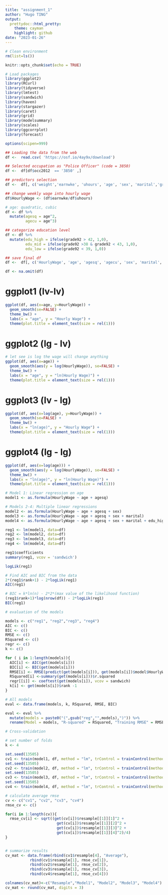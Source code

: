 ```yaml
---
title: "assignment_1"
author: "Hugo TING"
output:
  prettydoc::html_pretty:
    theme: cayman
    highlight: github
date: "2023-01-26"
---
```


```r
# Clean environment
rm(list=ls())
```


```r
knitr::opts_chunk$set(echo = TRUE)

# Load packages
library(ggplot2)
library(RCurl)
library(tidyverse)
library(lmtest)
library(sandwich)
library(haven)
library(stargazer)
library(caret)
library(grid)
library(modelsummary)
library(scales)
library(ggcorrplot)
library(forecast)

options(scipen=999)
```

```r
## Loading the data from the web 
df <-  read.csv( 'https://osf.io/4ay9x/download')
```

```r
## Selected occupation as "Police Officer" (code = 3850)
df <-  df[df$occ2012  == '3850' ,]
```

```r
## predictors selection
df <-  df[, c('weight','earnwke', 'uhours', 'age', 'sex', 'marital','grade92')]
```

```r
## change weekly wage into hourly wage
df$HourlyWage <- (df$earnwke/df$uhours)

# age: quadratic, cubic
df <- df %>%
  mutate(agesq = age^2,
         agecu = age^3)
```

```r
## categorize education level
df <- df %>%
  mutate(edu_high = ifelse(grade92 > 42, 1,0),
         edu_mid = ifelse(grade92 >38 & grade92 < 43, 1,0),
         edu_low = ifelse(grade92 < 39, 1,0))
```

```r
## save final df
df <-  df[, c('HourlyWage', 'age', 'agesq', 'agecu', 'sex', 'marital', 'edu_high', 'edu_mid', 'edu_low')]

df <- na.omit(df)
```


# ggplot1 (lv-lv)
```r
ggplot(df, aes(x=age, y=HourlyWage)) +
  geom_smooth(se=FALSE) + 
  theme_bw() + 
  labs(x = "age", y = "Hourly Wage") +
  theme(plot.title = element_text(size = rel(1)))
```

# ggplot2  (lg - lv)
```r
# let see is log the wage will change anything
ggplot(df, aes(x=age)) +
  geom_smooth(aes(y = log(HourlyWage)), se=FALSE) + 
  theme_bw() +
  labs(x = "age", y = "ln(Hourly Wage)") +
  theme(plot.title = element_text(size = rel(1)))
```


# ggplot3  (lv - lg)
```r
ggplot(df, aes(x=log(age), y=HourlyWage)) +
  geom_smooth(se=FALSE) + 
  theme_bw() + 
  labs(x = "ln(age)", y = "Hourly Wage") +
  theme(plot.title = element_text(size = rel(1)))
```


# ggplot4  (lg - lg)
```r
ggplot(df, aes(x=log(age))) +
  geom_smooth(aes(y = log(HourlyWage)), se=FALSE) + 
  theme_bw() +
  labs(x = "ln(age)", y = "ln(Hourly Wage)") +
  theme(plot.title = element_text(size = rel(1)))
```

```r
# Model 1: Linear regression on age
model1 <- as.formula(HourlyWage ~ age + agesq)

# Models 2-4: Multiple linear regressions
model2 <- as.formula(HourlyWage ~ age + agesq + sex)
model3 <- as.formula(HourlyWage ~ age + agesq + sex + marital)
model4 <- as.formula(HourlyWage ~ age + agesq + sex + marital + edu_high + edu_mid + edu_low)

reg1 <- lm(model1, data=df)
reg2 <- lm(model2, data=df)
reg3 <- lm(model3, data=df)
reg4 <- lm(model4, data=df)
```

```r
reg1$coefficients
summary(reg1, vcov = 'sandwich')

logLik(reg1)

# Find AIC and BIC from the data
2*(reg1$rank+1) - 2*logLik(reg1)
AIC(reg1)

# BIC = k*ln(n) - 2*2*(max value of the likelihood function)
(reg1$rank+1)*log(nrow(df)) - 2*logLik(reg1)
BIC(reg1)
```

```r
# evaluation of the models

models <- c("reg1", "reg2","reg3", "reg4")
AIC <- c()
BIC <- c()
RMSE <- c()
RSquared <- c()
regr <- c()
k <- c()

for ( i in 1:length(models)){
  AIC[i] <- AIC(get(models[i]))
  BIC[i] <- BIC(get(models[i]))
  RMSE[i] <- RMSE(predict(get(models[i])), get(models[i])$model$HourlyWage)
  RSquared[i] <-summary(get(models[i]))$r.squared
  regr[[i]] <- coeftest(get(models[i]), vcov = sandwich)
  k[i] <- get(models[i])$rank -1
}
```

```r
# All models
eval <- data.frame(models, k, RSquared, RMSE, BIC)

eval <- eval %>%
  mutate(models = paste0("(",gsub("reg","",models),")")) %>%
  rename(Model = models, "R-squared" = RSquared, "Training RMSE" = RMSE, "N predictors" = k)
```

```r
# Cross-validation

# set number of folds
k <- 4

set.seed(13505)
cv1 <- train(model1, df, method = "lm", trControl = trainControl(method = "cv", number = k))
set.seed(13505)
cv2 <- train(model2, df, method = "lm", trControl = trainControl(method = "cv", number = k))
set.seed(13505)
cv3 <- train(model3, df, method = "lm", trControl = trainControl(method = "cv", number = k))
set.seed(13505)
cv4 <- train(model4, df, method = "lm", trControl = trainControl(method = "cv", number = k))
```

```r
# calculate average rmse
cv <- c("cv1", "cv2", "cv3", "cv4")
rmse_cv <- c()

for(i in 1:length(cv)){
  rmse_cv[i] <- sqrt((get(cv[i])$resample[[1]][1]^2 +
                       get(cv[i])$resample[[1]][2]^2 +
                       get(cv[i])$resample[[1]][3]^2 +
                       get(cv[i])$resample[[1]][4]^2)/4)
}


# summarize results
cv_mat <- data.frame(rbind(cv1$resample[4], "Average"),
           rbind(cv1$resample[1], rmse_cv[1]),
           rbind(cv2$resample[1], rmse_cv[2]),
           rbind(cv3$resample[1], rmse_cv[3]),
           rbind(cv4$resample[1], rmse_cv[4]))

colnames(cv_mat)<-c("Resample","Model1", "Model2", "Model3", "Model4")
cv_mat <- round(cv_mat, digits = 3)
```

```r

```


